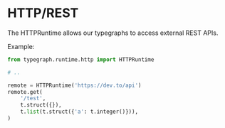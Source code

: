 # HTTP/REST 

The HTTPRuntime allows our typegraphs to access external REST APIs.

Example:

```python
from typegraph.runtime.http import HTTPRuntime

# ..

remote = HTTPRuntime('https://dev.to/api')
remote.get(
    '/test',
    t.struct({}),
    t.list(t.struct({'a': t.integer()})),
)
```
